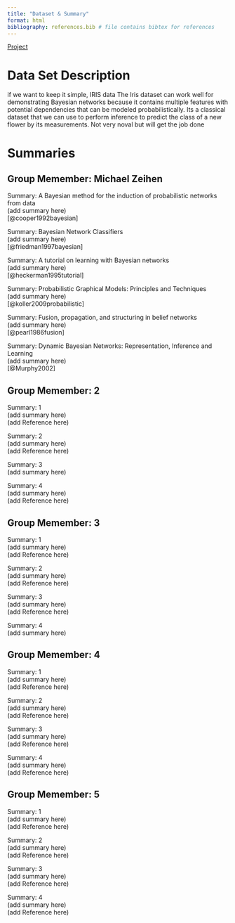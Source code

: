 ```yaml
---
title: "Dataset & Summary"
format: html
bibliography: references.bib # file contains bibtex for references
---
```

[Project](index.html) <br>

# Data Set Description

if we want to keep it simple,  IRIS data
The Iris dataset can work well for demonstrating Bayesian networks because it contains multiple features with potential dependencies that can be modeled probabilistically. Its a classical dataset that we can use to perform inference to predict the class of a new flower by its measurements.  Not very noval but will get the job done

# Summaries

## Group Memember: Michael Zeihen<br>
Summary: A Bayesian method for the induction of probabilistic networks from data<br>
(add summary here) <br>
[@cooper1992bayesian]<br>

Summary: Bayesian Network Classifiers<br>
(add summary here) <br>
[@friedman1997bayesian]<br>

Summary: A tutorial on learning with Bayesian networks<br>
(add summary here) <br>
[@heckerman1995tutorial]<br>

Summary: Probabilistic Graphical Models: Principles and Techniques<br>
(add summary here) <br>
[@koller2009probabilistic]<br>

Summary: Fusion, propagation, and structuring in belief networks <br>
(add summary here) <br>
[@pearl1986fusion]<br>

Summary: Dynamic Bayesian Networks: Representation, Inference and Learning<br>
(add summary here) <br>
[@Murphy2002]<br>

## Group Memember: 2 <br>
Summary: 1<br>
(add summary here) <br>
(add Reference here) <br>

Summary: 2<br>
(add summary here) <br>
(add Reference here) <br>

Summary: 3<br>
(add summary here) <br>

Summary: 4<br>
(add summary here) <br>
(add Reference here) <br>

## Group Memember: 3 <br>
Summary: 1<br>
(add summary here) <br>
(add Reference here) <br>

Summary: 2<br>
(add summary here) <br>
(add Reference here) <br>

Summary: 3<br>
(add summary here) <br>
(add Reference here) <br>

Summary: 4<br>
(add summary here) <br>

## Group Memember: 4 <br>
Summary: 1<br>
(add summary here) <br>
(add Reference here) <br>

Summary: 2<br>
(add summary here) <br>
(add Reference here) <br>

Summary: 3<br>
(add summary here) <br>
(add Reference here) <br>

Summary: 4<br>
(add summary here) <br>
(add Reference here) <br>

## Group Memember: 5 <br>
Summary: 1<br>
(add summary here) <br>
(add Reference here) <br>

Summary: 2<br>
(add summary here) <br>
(add Reference here) <br>

Summary: 3<br>
(add summary here) <br>
(add Reference here) <br>

Summary: 4<br>
(add summary here) <br>
(add Reference here) <br>
